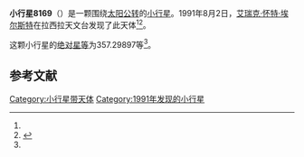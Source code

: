 {{Infobox planet
| bgcolour = #FFFFC0
| name = 8169 Mirabeau
| symbol = 
| image = 
| caption = 
| discovery = yes
| discovery_ref = 
| discoverer = [[艾瑞克·怀特·埃尔斯特|艾瑞克·怀特·埃尔斯特]]
| discovery_site = [[拉西拉天文台|拉西拉天文台]] 
| discovered = 1991年8月2日
| designations = yes
| mp_name = 
| named_after = 
| alt_names = 1991 PO2/ 1981 UU7 / 1989 EA7
| mp_category = [[主带小行星|主带小行星]]
| orbit_ref = <ref name="a">[http://ssd.jpl.nasa.gov/sbdb.cgi?sstr=8169 8169 Mirabeau] {{Wayback|url=http://ssd.jpl.nasa.gov/sbdb.cgi?sstr=8169 |date=20210718183233 }}，小行星數據庫瀏覽器（JPL Small-Body Database Browser）－[[美国国家航空航天局|美国国家航空航天局]]喷气推进实验室</ref>
| epoch = 2456400.5 (2013年4月18日更新)
| aphelion = {{convert|3.5079402|AU|km|3|abbr=on|lk=out}}
| perihelion = {{convert|2.8053340|AU|km|3|abbr=on}}
| semimajor = {{convert|3.1566371|AU|km|3|abbr=on}}
| eccentricity = 0.1112903
| period = 2048.497379 [[日|日]]<br />5.61[[儒略年|儒略年]]
| avg_speed = 
| inclination = 2.16436
| asc_node = 79.79922
| mean_anomaly = 
| arg_peri = 357.29897
| satellites = 
| physical_characteristics = yes
| dimensions = 
| mass = 
| density = 
| surface_grav = 
| escape_velocity = 
| sidereal_day = 
| axial_tilt = 
| pole_ecliptic_lat = 
| pole_ecliptic_lon = 
| albedo = 
| temperatures= 
| temp_name1 = 
| mean_temp_1 = 
| max_temp_1 = 
| temp_name2 = 
| max_temp_2 = 
| spectral_type = 
| abs_magnitude = 357.29897
}}

'''小行星8169'''（{{lang-en|8169 Mirabeau}}）是一颗围绕[[太阳|太阳]][[公转|公转]]的[[小行星|小行星]]。1991年8月2日，[[艾瑞克·怀特·埃尔斯特|艾瑞克·怀特·埃尔斯特]]在拉西拉天文台发现了此天体<ref name="a" /><ref>{{cite news|title=小行星列表|url=http://cfa-www.harvard.edu/iau/lists/NumberedMPs.txt|accessdate=2013-07-08|newspaper=哈佛大学|archive-date=2008-05-17|archive-url=https://web.archive.org/web/20080517010638/http://cfa-www.harvard.edu/iau/lists/NumberedMPs.txt|dead-url=no}}</ref>。

这颗小行星的[[绝对星等|绝对星等]]为357.29897等<ref name="a" />。

==参考文献==
{{reflist}}
{{Minor Planet Number|[[小行星8168|小行星8168]]|[[小行星8170|小行星8170]]}}

{{小天体}}

[[Category:小行星带天体|Category:小行星带天体]]
[[Category:1991年发现的小行星|Category:1991年发现的小行星]]

{{asteroid-stub}}